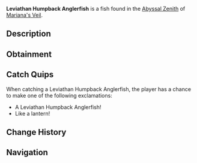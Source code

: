 {{FishInfobox
|image          = Leviathan Humpback Anglerfish.png
|rarity         = Common
|sea            = First Sea
|location       = [[Abyssal Zenith]]
|sublocation    = 
|sources        = Fishing Rod
|radar_location = 
|xp             = 25
|weather        = Rain
|time           = 
|season         = Summer
|bait           = Worm
|base_weight    = 80
|base_value     = 40
|weight_range   = 45
|base_chance    = 70
|base_resil     = 90
}}
'''Leviathan Humpback Anglerfish''' is a {{Rarity|Common}} fish found in the [[Abyssal Zenith]] of [[Mariana's Veil]].

== Description ==
{{Description|An anglerfish with a humpback and a glowing lure that pulses like a heartbeat.|Bestiary Entry}}

== Obtainment ==
{{Description|Noticed within the warmer parts of the abyss, especially during rainfall.|Bestiary Hint}}
{{Fish Availability|
Mariana's Veil/Abyssal Zenith
|top_rods      = 
Free Spirit Rod\215372.95\171405.46;
Firefly Rod\215169.81\237194.83;
Azure Of Lagoon\211830.12\192824.3;
Rapid Rod\209233.8\195168.93;
Leviathan's Fang Rod\208572.23\201896.9;
Long Rod\191233.74\191667.78;
Brick Built Rod\188260.36\188687.65;
Adventurer's Rod\207503.18\211032.17;
Fast Rod\207470.7\207470.7;
Fungal Rod\208217.34\207198.29;
Candy Cane Rod\179803.88\179803.88;
Trident Rod\206722.46\137292.53;
No-Life Rod\200516.51\197175.9;
Seraphic Rod\196412.87\196399.68;
Astralhook Rod\192169.54\89271.31;
Blazebringer Rod\191698.84\178714.01;
Verdant Shear Rod\190401.38\168070.83;
Zeus Rod\189479.45\167627.37;
Ethereal Prism Rod\188520.5\128888.42;
Depthseeker Rod\187852.54\153328.71;
Challenger's Rod\187065.37\179767.09;
Avalanche Rod\186535.68\137854.81;
Volcanic Rod\185081.28\141064.6;
Rod Of The Depths\179957.27\163383.48;
Rod Of The Forgotten Fang\179352.57\179340.53;
Rod Of The Exalted One\173456.72\153172.01;
Steady Rod\99590.49\74877.95
|recommended   = Trident Rod
}}

== Catch Quips ==
When catching a Leviathan Humpback Anglerfish, the player has a chance to make one of the following exclamations:
* A Leviathan Humpback Anglerfish!
* Like a lantern!

== Change History ==
{{Change History|{{subst:Current Version}}}}

== Navigation ==
{{Fish Navbox|Abyssal Zenith}}